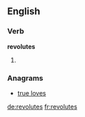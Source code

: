==English==

===Verb===
'''revolutes'''

# {{third-person singular of|[[revolute]]}}

===Anagrams===
* [[true loves#English|true loves]]

[[de:revolutes]]
[[fr:revolutes]]
